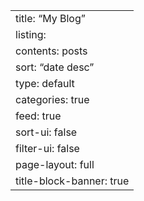 ---
title: "My Blog"
listing:
  contents: posts
  sort: "date desc"
  type: default
  categories: true
  feed: true
  sort-ui: false
  filter-ui: false
page-layout: full
title-block-banner: true
---
